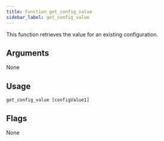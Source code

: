 ```yaml
---
title: Function get_config_value
sidebar_label: get_config_value
---
```


This function retrieves the value for an existing configuration.

## Arguments

None

## Usage

```
get_config_value [configValue1]
```

## Flags

None
